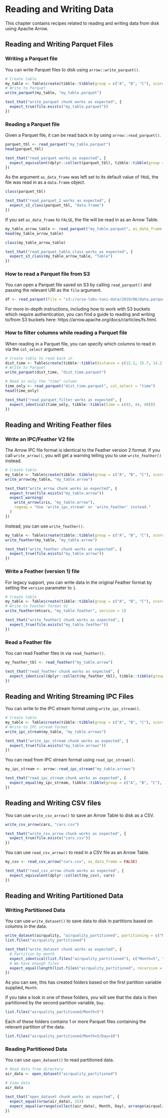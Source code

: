 # Reading and Writing Data

This chapter contains recipes related to reading and writing data from disk using Apache Arrow.

## Reading and Writing Parquet Files

### Writing a Parquet file

You can write Parquet files to disk using `arrow::write_parquet()`.
```r
# Create table
my_table <- Table$create(tibble::tibble(group = c("A", "B", "C"), score = c(99, 97, 99)))
# Write to Parquet
write_parquet(my_table, "my_table.parquet")
```
```r
test_that("write_parquet chunk works as expected", {
  expect_true(file.exists("my_table.parquet"))
})
```
 
### Reading a Parquet file

Given a Parquet file, it can be read back in by using `arrow::read_parquet()`.

```r
parquet_tbl <- read_parquet("my_table.parquet")
head(parquet_tbl)
```
```r
test_that("read_parquet works as expected", {
  expect_equivalent(dplyr::collect(parquet_tbl), tibble::tibble(group = c("A", "B", "C"), score = c(99, 97, 99)))
})
```

As the argument `as_data_frame` was left set to its default value of `TRUE`, the file was read in as a `data.frame` object.

```r
class(parquet_tbl)
```
```r
test_that("read_parquet_2 works as expected", {
  expect_s3_class(parquet_tbl, "data.frame")
})
```
If you set `as_data_frame` to `FALSE`, the file will be read in as an Arrow Table.

```r
my_table_arrow_table <- read_parquet("my_table.parquet", as_data_frame = FALSE)
head(my_table_arrow_table)
```

```r
class(my_table_arrow_table)
```
```r
test_that("read_parquet_table_class works as expected", {
  expect_s3_class(my_table_arrow_table, "Table")
})
```

### How to read a Parquet file from S3 

You can open a Parquet file saved on S3 by calling `read_parquet()` and passing the relevant URI as the `file` argument.

```r
df <- read_parquet(file = "s3://ursa-labs-taxi-data/2019/06/data.parquet")
```
For more in-depth instructions, including how to work with S3 buckets which require authentication, you can find a guide to reading and writing to/from S3 buckets here: https://arrow.apache.org/docs/r/articles/fs.html.

### How to filter columns while reading a Parquet file 

When reading in a Parquet file, you can specify which columns to read in via the `col_select` argument.

```r
# Create table to read back in 
dist_time <- Table$create(tibble::tibble(distance = c(12.2, 15.7, 14.2), time = c(43, 44, 40)))
# Write to Parquet
write_parquet(dist_time, "dist_time.parquet")

# Read in only the "time" column
time_only <- read_parquet("dist_time.parquet", col_select = "time")
head(time_only)
```
```r
test_that("read_parquet_filter works as expected", {
  expect_identical(time_only, tibble::tibble(time = c(43, 44, 40)))
})
```

## Reading and Writing Feather files 

### Write an IPC/Feather V2 file

The Arrow IPC file format is identical to the Feather version 2 format.  If you call `write_arrow()`, you will get a warning telling you to use `write_feather()` instead.

```r
# Create table
my_table <- Table$create(tibble::tibble(group = c("A", "B", "C"), score = c(99, 97, 99)))
write_arrow(my_table, "my_table.arrow")
```
```r
test_that("write_arrow chunk works as expected", {
  expect_true(file.exists("my_table.arrow"))
  expect_warning(
    write_arrow(iris, "my_table.arrow"),
    regexp = "Use 'write_ipc_stream' or 'write_feather' instead."
  )
})
```

Instead, you can use `write_feather()`.

```r
my_table <- Table$create(tibble::tibble(group = c("A", "B", "C"), score = c(99, 97, 99)))
write_feather(my_table, "my_table.arrow")
```
```r
test_that("write_feather chunk works as expected", {
  expect_true(file.exists("my_table.arrow"))
})
```
### Write a Feather (version 1) file

For legacy support, you can write data in the original Feather format by setting the `version` parameter to `1`.

```r
# Create table
my_table <- Table$create(tibble::tibble(group = c("A", "B", "C"), score = c(99, 97, 99)))
# Write to Feather format V1
write_feather(mtcars, "my_table.feather", version = 1)
```
```r
test_that("write_feather1 chunk works as expected", {
  expect_true(file.exists("my_table.feather"))
})
```

### Read a Feather file

You can read Feather files in via `read_feather()`.

```r
my_feather_tbl <- read_feather("my_table.arrow")
```
```r
test_that("read_feather chunk works as expected", {
  expect_identical(dplyr::collect(my_feather_tbl), tibble::tibble(group = c("A", "B", "C"), score = c(99, 97, 99)))
})
```

## Reading and Writing Streaming IPC Files

You can write to the IPC stream format using `write_ipc_stream()`.

```r
# Create table
my_table <- Table$create(tibble::tibble(group = c("A", "B", "C"), score = c(99, 97, 99)))
# Write to IPC stream format
write_ipc_stream(my_table, "my_table.arrows")
```
```r
test_that("write_ipc_stream chunk works as expected", {
  expect_true(file.exists("my_table.arrows"))
})
```
You can read from IPC stream format using `read_ipc_stream()`.

```r
my_ipc_stream <- arrow::read_ipc_stream("my_table.arrows")
```
```r
test_that("read_ipc_stream chunk works as expected", {
  expect_equal(my_ipc_stream, tibble::tibble(group = c("A", "B", "C"), score = c(99, 97, 99)))
})
```

## Reading and Writing CSV files 

You can use `write_csv_arrow()` to save an Arrow Table to disk as a CSV.

```r
write_csv_arrow(cars, "cars.csv")
```
```r
test_that("write_csv_arrow chunk works as expected", {
  expect_true(file.exists("cars.csv"))
})
```

You can use `read_csv_arrow()` to read in a CSV file as an Arrow Table.

```r
my_csv <- read_csv_arrow("cars.csv", as_data_frame = FALSE)
```

```r
test_that("read_csv_arrow chunk works as expected", {
  expect_equivalent(dplyr::collect(my_csv), cars)
})
```

## Reading and Writing Partitioned Data 

### Writing Partitioned Data

You can use `write_dataset()` to save data to disk in partitions based on columns in the data.

```r
write_dataset(airquality, "airquality_partitioned", partitioning = c("Month", "Day"))
list.files("airquality_partitioned")
```
```r
test_that("write_dataset chunk works as expected", {
  # Partition by month
  expect_identical(list.files("airquality_partitioned"), c("Month=5", "Month=6", "Month=7", "Month=8", "Month=9"))
  # We have enough files
  expect_equal(length(list.files("airquality_partitioned", recursive = TRUE)), 153)
})
```
As you can see, this has created folders based on the first partition variable supplied, `Month`.

If you take a look in one of these folders, you will see that the data is then partitioned by the second partition variable, `Day`.

```r
list.files("airquality_partitioned/Month=5")
```

Each of these folders contains 1 or more Parquet files containing the relevant partition of the data.

```r
list.files("airquality_partitioned/Month=5/Day=10")
```

### Reading Partitioned Data

You can use `open_dataset()` to read partitioned data.

```r
# Read data from directory
air_data <- open_dataset("airquality_partitioned")

# View data
air_data
```
```r
test_that("open_dataset chunk works as expected", {
  expect_equal(nrow(air_data), 153)
  expect_equal(arrange(collect(air_data), Month, Day), arrange(airquality, Month, Day), ignore_attr = TRUE)
})
```


